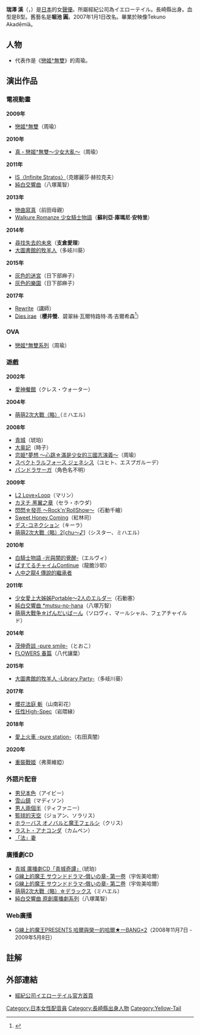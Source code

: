 {{配音員
|名字= 瑞澤 溪
|圖像= 
|尺寸= 
|說明= 
|藝名= 堀池 圓
|羅馬拼音= Mizusawa Kei
|英文名= 
|原名=
|綽號= 
|配偶=
|出生地= {{JPN}}[[長崎縣|長崎縣]]
|出身地=
|血型= B型
|生年= 1975
|生月= 9
|生日= 14
|歿年= 
|歿月= 
|歿日= 
|所屬= [[イエローテイル|イエローテイル]]
|配演語言= 
|活動時期= 
|出道作= 
|代表作= 周瑜《[[戀姬†無雙|戀姬†無雙]]》
|其他= 
}}
{{Japanese|japanese=瑞沢 渓|kana=みずさわ けい|romaji=Mizusawa Kei}}
'''瑞澤 溪'''（{{lang-ja|瑞沢 渓}}，{{bd|1975年|9月14日<ref>{{Cite book|year=2007|title=日本音聲製作者名鑑2007|pages=242|publisher=[[小學館|小學館]]|id=ISBN 978-4095263021}}</ref>|||catIdx=Mizusawa Kei}}）是[[日本|日本]]的女[[聲優|聲優]]。所屬經紀公司為イエローテイル。長崎縣出身。血型是B型。舊藝名是'''堀池 圓'''。2007年1月1日改名。畢業於映像Tekuno Akadēmíā。

== 人物 ==
*代表作是《[[戀姬†無雙|戀姬†無雙]]》的周瑜。

== 演出作品 ==
=== 電視動畫 ===
'''2009年'''
*[[戀姬†無雙|戀姬†無雙]]（周瑜）
'''2010年'''
*[[戀姬†無雙|真・戀姬†無雙〜少女大亂〜]]（周瑜）
'''2011年'''
*[[IS〈Infinite_Stratos〉|IS〈Infinite Stratos〉]]（克娜麗莎·赫拉克夫）
*[[純白交響曲|純白交響曲]]（八塚萬智）
'''2013年'''
*[[戀曲寫真|戀曲寫真]]（前田母親）
*[[Walkure_Romanze_少女騎士物語|Walkure Romanze 少女騎士物語]]（'''蘇利亞·庫瑪尼·安特里'''）
'''2014年'''
*[[尋找失去的未來|尋找失去的未來]]（'''支倉愛理'''）
*[[大圖書館的牧羊人|大圖書館的牧羊人]]（多岐川葵）
'''2015年'''
*[[灰色的迷宮|灰色的迷宮]]（日下部麻子）
*[[灰色的樂園|灰色的樂園]]（日下部麻子）
'''2017年'''
*[[Rewrite|Rewrite]]（講師）
*[[Dies_irae_-Also_sprach_Zarathustra-|Dies irae]]（'''櫻井螢'''、碧翠絲·瓦爾特路特·馮·吉爾希森<ref>{{Cite web|url=http://animeanime.jp/article/2015/12/20/26191.html|script-title=ja:「Dies irae」TVアニメ化正式発表、2017年に14話以上で クラウドファンディング日本記録樹立作品|date=2015-12-10|website=動畫！動畫！|accessdate=2017-03-24|language=ja|archive-date=2020-08-15|archive-url=https://web.archive.org/web/20200815112637/https://animeanime.jp/article/2015/12/20/26191.html|dead-url=no}}</ref>）

=== OVA ===
*[[戀姬†無雙|戀姬†無雙系列]]（周瑜）

=== 遊戲 ===
'''2002年'''
*[[愛神餐館|愛神餐館]]（クレス・ウォーター）
'''2004年'''
*[[萌萌2次大戰（略）|萌萌2次大戰（略）]]（ミハエル）
'''2008年'''
*[[青城|青城]]（琥珀）
*[[大奥記|大奥記]]（時子）
*[[戀姬†無雙|恋姫†夢想 〜心跳☆滿是少女的三國志演義〜]]（周瑜）
*[[スペクトラルフォース_ジェネシス|スペクトラルフォース ジェネシス]]（ユヒト、エスプガルーデ）
*[[パンドラサーガ|パンドラサーガ]]（角色名不明）
'''2009年'''
*[[L2_Love×Loop|L2 Love×Loop]]（マリン）
*[[カヌチ|カヌチ 黑翼之章]]（セラ・ホウダ）
*[[キラ☆キラ|閃閃☆發亮 ～Rock'n'RollShow～]]（石動千繪）
*[[Sweet_Honey_Coming|Sweet Honey Coming]]（紅林司）
*[[デス･コネクション|デス･コネクション]]（キーラ）
*[[萌萌2次大戰（略）|萌萌2次大戰（略）2[chu～♪]]]（シスター、ミハエル）
'''2010年'''
*[[白騎士物語|白騎士物語 -光與闇的覺醒-]]（エルヴィ）  
*[[ぱすてるチャイムContinue|ぱすてるチャイムContinue]]（龍膽沙耶） 
*[[人中之龍4_傳說的繼承者|人中之龍4 傳說的繼承者]]
'''2011年'''
*[[少女愛上大姊姊|少女愛上大姊姊Portable～2人のエルダー]]（石動塞） 
*[[純白交響曲|純白交響曲 *mutsu-no-hana]]（八塚万智）
*[[萌萌大戰争☆げんだいばーん|萌萌大戰争☆げんだいばーん]]（ソロヴィ、マールシャル、フェアチャイルド） 
'''2014年'''
*[[茂伸奇談|茂伸奇談 -pure smile-]]（とおこ）
*[[FLOWERS|FLOWERS 春篇]]（八代讓葉）
'''2015年'''
*[[大圖書館的牧羊人|大圖書館的牧羊人 -Library Party-]]（多岐川葵）
'''2017年'''
*[[櫻花法庭|櫻花法庭 斬]]（山南彩花）
*[[任性High-Spec|任性High-Spec]]（岩隈縁）
'''2018年'''
*[[愛上火車|愛上火車 -pure station-]]（右田真闇）
'''2020年'''
*[[重裝戰姬|重裝戰姬]]（弗萊維婭）

=== 外語片配音 ===
*[[男兒本色|男兒本色]]（アイビー）
*[[雪山鎮|雪山鎮]]（マディソン）
*[[男人兩個半|男人兩個半]]（ティファニー）
*[[籃球的天空|籃球的天空]]（ジョアン、ソラリス）
*[[ホラーバス_オノバルと魔王フェルシ|ホラーバス オノバルと魔王フェルシ]]（クリス）
*[[ラスト・アナコンダ|ラスト・アナコンダ]]（カムペン）
*[[「法」妻|「法」妻]]

=== 廣播劇CD ===
*[[青城|青城 廣播劇CD「青城奇譚」]]（琥珀）
*[[G線上的魔王|G線上的魔王 サウンドドラマ-償いの章- 第一卷]]（宇佐美哈爾）
*[[G線上的魔王|G線上的魔王 サウンドドラマ-償いの章- 第二卷]]（宇佐美哈爾）
*[[萌萌2次大戰（略）|萌萌2次大戰（略）☆デラックス]]（ミハエル）
*[[純白交響曲|純白交響曲 原創廣播劇系列]]（八塚萬智）

=== Web廣播 ===
*[[G線上的魔王|G線上的魔王PRESENTS 哈爾與榮一的哈爾★一BANG×2]]（2008年11月7日 - 2009年5月8日）

== 註解 ==
{{Reflist}}

== 外部連結 ==
* [https://web.archive.org/web/20111123162819/http://y-tail.jp/index.html 經紀公司イエローテイル官方首頁] {{ja icon}}

{{Yellow-Tail}}
{{DEFAULTSORT:Mizusawa Kei}}
[[Category:日本女性配音員|Category:日本女性配音員]]
[[Category:長崎縣出身人物|Category:長崎縣出身人物]]
[[Category:Yellow-Tail|Category:Yellow-Tail]]